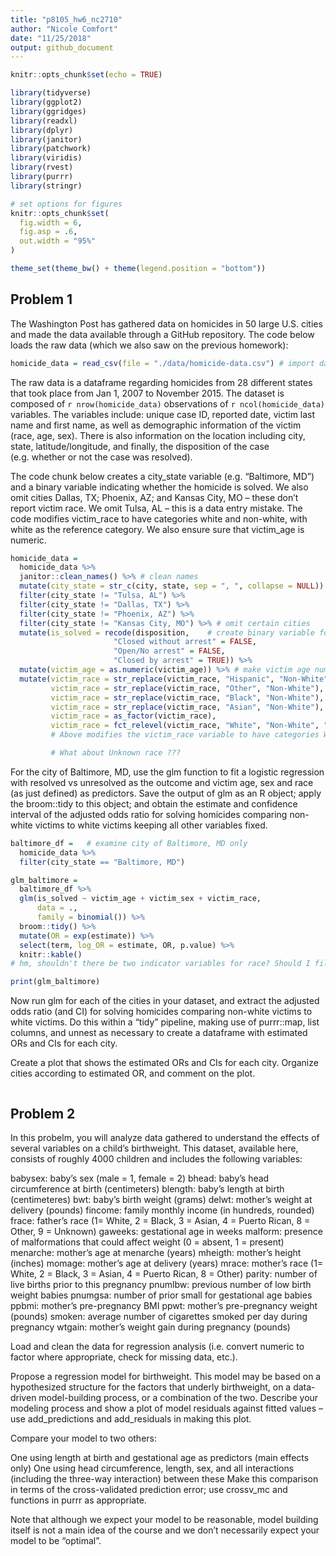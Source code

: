 ```yaml
---
title: "p8105_hw6_nc2710"
author: "Nicole Comfort"
date: "11/25/2018"
output: github_document
---
```


```r
knitr::opts_chunk$set(echo = TRUE)

library(tidyverse)
library(ggplot2)
library(ggridges)
library(readxl)
library(dplyr)
library(janitor)
library(patchwork)
library(viridis)
library(rvest)
library(purrr)
library(stringr) 

# set options for figures
knitr::opts_chunk$set(
  fig.width = 6,
  fig.asp = .6,
  out.width = "95%"
)

theme_set(theme_bw() + theme(legend.position = "bottom"))
```

## Problem 1

The Washington Post has gathered data on homicides in 50 large U.S. cities and made the data available through a GitHub repository. The code below loads the raw data (which we also saw on the previous homework):

```r

homicide_data = read_csv(file = "./data/homicide-data.csv") # import dataset

```

The raw data is a dataframe regarding homicides from 28 different states that took place from Jan 1, 2007 to November 2015. The dataset is composed of `r nrow(homicide_data)` observations of `r ncol(homicide_data)` variables. The variables include: unique case ID, reported date, victim last name and first name, as well as demographic information of the victim (race, age, sex). There is also information on the location including city, state, latitude/longitude, and finally, the disposition of the case (e.g. whether or not the case was resolved).

The code chunk below creates a city_state variable (e.g. “Baltimore, MD”) and a binary variable indicating whether the homicide is solved. We also omit cities Dallas, TX; Phoenix, AZ; and Kansas City, MO – these don’t report victim race. We omit Tulsa, AL – this is a data entry mistake. The code modifies victim_race to have categories white and non-white, with white as the reference category. We also ensure sure that victim_age is numeric.

```r

homicide_data = 
  homicide_data %>% 
  janitor::clean_names() %>% # clean names
  mutate(city_state = str_c(city, state, sep = ", ", collapse = NULL)) %>% # create a city_state variable
  filter(city_state != "Tulsa, AL") %>% 
  filter(city_state != "Dallas, TX") %>% 
  filter(city_state != "Phoenix, AZ") %>% 
  filter(city_state != "Kansas City, MO") %>% # omit certain cities
  mutate(is_solved = recode(disposition,    # create binary variable for whether case is solved
                       "Closed without arrest" = FALSE,
                       "Open/No arrest" = FALSE,
                       "Closed by arrest" = TRUE)) %>% 
  mutate(victim_age = as.numeric(victim_age)) %>% # make victim age numeric
  mutate(victim_race = str_replace(victim_race, "Hispanic", "Non-White"),
         victim_race = str_replace(victim_race, "Other", "Non-White"),
         victim_race = str_replace(victim_race, "Black", "Non-White"),
         victim_race = str_replace(victim_race, "Asian", "Non-White"), 
         victim_race = as_factor(victim_race),
         victim_race = fct_relevel(victim_race, "White", "Non-White", "Unknown"))
         # Above modifies the victim_race variable to have categories White, Non-White, and Unknown, with White as the reference category

         # What about Unknown race ???

```

For the city of Baltimore, MD, use the glm function to fit a logistic regression with resolved vs unresolved as the outcome and victim age, sex and race (as just defined) as predictors. Save the output of glm as an R object; apply the broom::tidy to this object; and obtain the estimate and confidence interval of the adjusted odds ratio for solving homicides comparing non-white victims to white victims keeping all other variables fixed.

```r

baltimore_df =   # examine city of Baltimore, MD only 
  homicide_data %>% 
  filter(city_state == "Baltimore, MD")

glm_baltimore = 
  baltimore_df %>% 
  glm(is_solved ~ victim_age + victim_sex + victim_race,
      data = .,
      family = binomial()) %>% 
  broom::tidy() %>% 
  mutate(OR = exp(estimate)) %>% 
  select(term, log_OR = estimate, OR, p.value) %>% 
  knitr::kable()
# hm, shouldn't there be two indicator variables for race? Should I filter to remove rows that had "Unknown" race before running the model? 

print(glm_baltimore)

```

Now run glm for each of the cities in your dataset, and extract the adjusted odds ratio (and CI) for solving homicides comparing non-white victims to white victims. Do this within a “tidy” pipeline, making use of purrr::map, list columns, and unnest as necessary to create a dataframe with estimated ORs and CIs for each city.

Create a plot that shows the estimated ORs and CIs for each city. Organize cities according to estimated OR, and comment on the plot.

```r

```

## Problem 2 

In this probelm, you will analyze data gathered to understand the effects of several variables on a child’s birthweight. This dataset, available here, consists of roughly 4000 children and includes the following variables:

babysex: baby’s sex (male = 1, female = 2)
bhead: baby’s head circumference at birth (centimeters)
blength: baby’s length at birth (centimeteres)
bwt: baby’s birth weight (grams)
delwt: mother’s weight at delivery (pounds)
fincome: family monthly income (in hundreds, rounded)
frace: father’s race (1= White, 2 = Black, 3 = Asian, 4 = Puerto Rican, 8 = Other, 9 = Unknown)
gaweeks: gestational age in weeks
malform: presence of malformations that could affect weight (0 = absent, 1 = present)
menarche: mother’s age at menarche (years)
mheigth: mother’s height (inches)
momage: mother’s age at delivery (years)
mrace: mother’s race (1= White, 2 = Black, 3 = Asian, 4 = Puerto Rican, 8 = Other)
parity: number of live births prior to this pregnancy
pnumlbw: previous number of low birth weight babies
pnumgsa: number of prior small for gestational age babies
ppbmi: mother’s pre-pregnancy BMI
ppwt: mother’s pre-pregnancy weight (pounds)
smoken: average number of cigarettes smoked per day during pregnancy
wtgain: mother’s weight gain during pregnancy (pounds)

Load and clean the data for regression analysis (i.e. convert numeric to factor where appropriate, check for missing data, etc.).

Propose a regression model for birthweight. This model may be based on a hypothesized structure for the factors that underly birthweight, on a data-driven model-building process, or a combination of the two. Describe your modeling process and show a plot of model residuals against fitted values – use add_predictions and add_residuals in making this plot.

Compare your model to two others:

One using length at birth and gestational age as predictors (main effects only)
One using head circumference, length, sex, and all interactions (including the three-way interaction) between these
Make this comparison in terms of the cross-validated prediction error; use crossv_mc and functions in purrr as appropriate.

Note that although we expect your model to be reasonable, model building itself is not a main idea of the course and we don’t necessarily expect your model to be “optimal”.


```r

```

